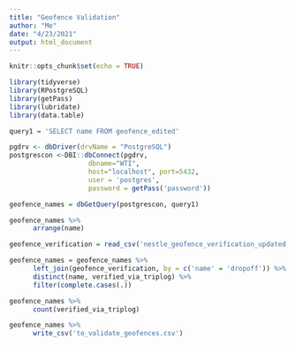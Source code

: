 ```yaml
---
title: "Geofence Validation"
author: "Me"
date: "4/23/2021"
output: html_document
---
```


```r
knitr::opts_chunk$set(echo = TRUE)
```

```r
library(tidyverse)
library(RPostgreSQL)
library(getPass)
library(lubridate)
library(data.table)
```


```r
query1 = 'SELECT name FROM geofence_edited'
```

```r
pgdrv <- dbDriver(drvName = "PostgreSQL")
postgrescon <-DBI::dbConnect(pgdrv,
                    dbname="WTI",
                    host="localhost", port=5432,
                    user = 'postgres',
                    password = getPass('password'))

geofence_names = dbGetQuery(postgrescon, query1)
```

```r
geofence_names %>%
      arrange(name)
```

```r
geofence_verification = read_csv('nestle_geofence_verification_updated.csv')
```

```r
geofence_names = geofence_names %>%
      left_join(geofence_verification, by = c('name' = 'dropoff')) %>%
      distinct(name, verified_via_triplog) %>%
      filter(complete.cases(.))
```
```r
geofence_names %>%
      count(verified_via_triplog)
```


```r
geofence_names %>%
      write_csv('to_validate_geofences.csv')
```

